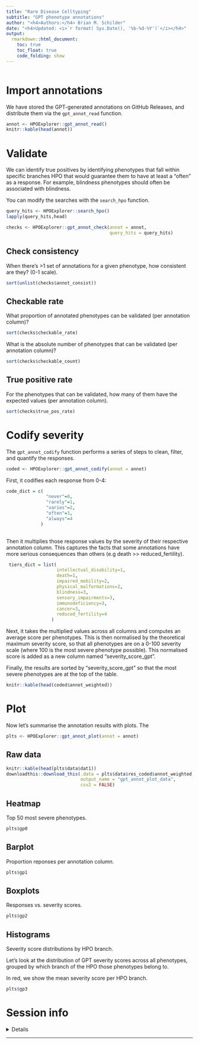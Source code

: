 ```yaml
---
title: "Rare Disease Celltyping"
subtitle: "GPT phenotype annotations"
author: "<h4>Authors:</h4> Brian M. Schilder"
date: "<h4>Updated: <i>`r format( Sys.Date(), '%b-%d-%Y')`</i></h4>"
output: 
  rmarkdown::html_document:
    toc: true
    toc_float: true
    code_folding: show
---
```


```r

```

# Import annotations

We have stored the GPT-generated annotations on GitHub Releases, 
and distribute them via the `gpt_annot_read` function.

```r
annot <- HPOExplorer::gpt_annot_read()
knitr::kable(head(annot))
```

# Validate

We can identify true positives by identifying phenotypes 
that fall within specific branches HPO that would guarantee them 
to have at least a "often" as a response. 
For example, blindness phenotypes should often be associated with blindness.

You can modify the searches with the `search_hpo` function.

```r
query_hits <- HPOExplorer::search_hpo()
lapply(query_hits,head)
```
```r
checks <- HPOExplorer::gpt_annot_check(annot = annot, 
                                       query_hits = query_hits)
```

## Check consistency

When there's >1 set of annotations for a given phenotype,
how consistent are they? (0-1 scale).

```r
sort(unlist(checks$annot_consist))
``` 



## Checkable rate 

What proportion of annotated phenotypes can be validated (per annotation column)?

```r
sort(checks$checkable_rate)
```
What is the absolute number of phenotypes that can be validated (per annotation column)?

```r
sort(checks$checkable_count)
```

## True positive rate

For the phenotypes that can be validated, how many of them have the 
expected values (per annotation column).

```r
sort(checks$true_pos_rate)
```

# Codify severity

The `gpt_annot_codify` function performs a series of steps to 
clean, filter, and quantify the responses.

```r
coded <- HPOExplorer::gpt_annot_codify(annot = annot)
```

First, it codifies each response from 0-4:
```r
code_dict = c(
               "never"=0,
               "rarely"=1,
               "varies"=2,
               "often"=3,
               "always"=4
             )
                            
```

Then it multiplies those response values by the severity of their 
respective annotation column. This captures the facts that some annotations
have more serious consequences than others (e.g death >> reduced_fertility).

```r
 tiers_dict = list(
                   intellectual_disability=1,
                   death=1,
                   impaired_mobility=2,
                   physical_malformations=2,
                   blindness=3,
                   sensory_impairments=3,
                   immunodeficiency=3,
                   cancer=3,
                   reduced_fertility=4
                 )

```

Next, it takes the multiplied values across all columns and 
computes an average score per phenotypes.
This is then normalised by the theoretical maximum severity score, so that
all phenotypes are on a 0-100 severity scale 
(where 100 is the most severe phenotype possible).
This normalised score is added as a new column named "severity_score_gpt".

Finally, the results are sorted by "severity_score_gpt" 
so that the most severe phenotypes are at the top of the table.

```r
knitr::kable(head(coded$annot_weighted))
```


# Plot

Now let's summarise the annotation results with plots.
The 

```r
plts <- HPOExplorer::gpt_annot_plot(annot = annot)
```

## Raw data

```r
knitr::kable(head(plts$data$dat1))
downloadthis::download_this(.data = plts$data$res_coded$annot_weighted, 
                            output_name = "gpt_annot_plot_data",
                            csv2 = FALSE)
```


## Heatmap

Top 50 most severe phenotypes.

```r
plts$gp0
```

## Barplot

Proportion reponses per annotation column.

```r
plts$gp1
```


## Boxplots

Responses vs. severity scores.

```r
plts$gp2
```

## Histograms

Severity score distributions by HPO branch.

Let's look at the distribution of GPT severity scores across all phenotypes,
grouped by which branch of the HPO those phenotypes belong to.

In red, we show the mean severity score per HPO branch.

```r
plts$gp3
```

# Session info

<details>
```r
utils::sessionInfo()
```
</details>
<hr>